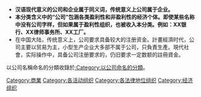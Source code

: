 {{catmore}}

*'''汉语现代意义的公司和企业属于同义词，传统意义上公司属于企业。'''
*'''本分类含义中的“公司”包涵各类盈利性和非盈利性的经济个体。即使某些名称中没有公司字样，但如果属于盈利性组织，也被收入本分类。例如：XX银行、XX律师事务所、XX工厂。'''
* 在中国大陆，传统意义上，公司要求具备较大的注册资金。計畫經濟时代，公司主要以贸易为主，小型生产企业大多部不属于公司，只負責生產。現代社會，实际操作中，具备公司注册要求的，仍旧要求一定数额的註冊資金。

以公司名稱命名的分類收錄於[[:Category:以公司命名的分類|:Category:以公司命名的分類]]。
{{Commonscat|Companies}}

[[Category:商業|Category:商業]]
[[Category:各活动组织|Category:各活动组织]]
[[Category:各法律地位组织|Category:各法律地位组织]]
[[Category:经济组织|Category:经济组织]]